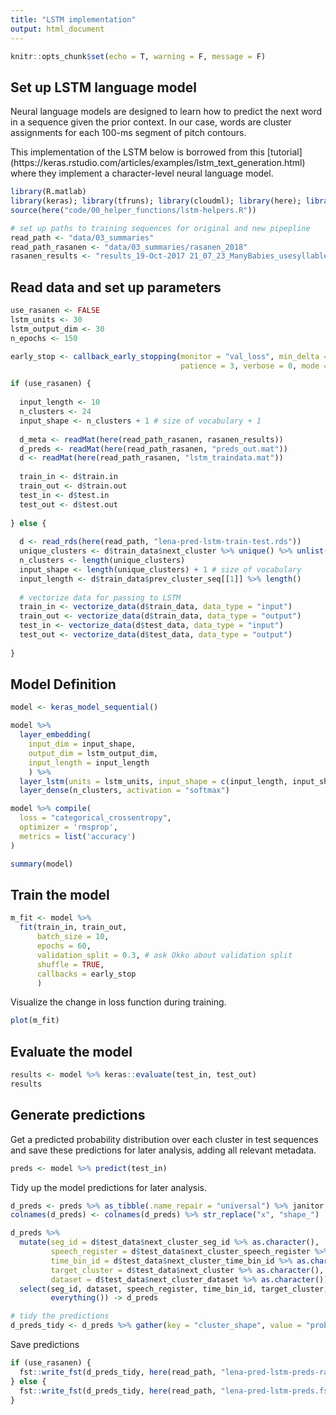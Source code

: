 ```yaml
---
title: "LSTM implementation"
output: html_document
---
```


```r
knitr::opts_chunk$set(echo = T, warning = F, message = F)
```

## Set up LSTM language model

Neural language models are designed to learn how to predict the next word in a sequence given the prior context. In our case, words are cluster assignments for each 100-ms segment of pitch contours.

This implementation of the LSTM below is borrowed from this [tutorial] (https://keras.rstudio.com/articles/examples/lstm_text_generation.html) where they implement a character-level neural language model. 

```r
library(R.matlab)
library(keras); library(tfruns); library(cloudml); library(here); library(tidyverse)
source(here("code/00_helper_functions/lstm-helpers.R"))

# set up paths to training sequences for original and new pipepline
read_path <- "data/03_summaries"
read_path_rasanen <- "data/03_summaries/rasanen_2018"
rasanen_results <- "results_19-Oct-2017 21_07_23_ManyBabies_usesyllables0_framesize_100.mat"
```

## Read data and set up parameters

```r
use_rasanen <- FALSE
lstm_units <- 30
lstm_output_dim <- 30
n_epochs <- 150

early_stop <- callback_early_stopping(monitor = "val_loss", min_delta = 0.0001,
                                      patience = 3, verbose = 0, mode = "auto")
```


```r
if (use_rasanen) {
  
  input_length <- 10
  n_clusters <- 24
  input_shape <- n_clusters + 1 # size of vocabulary + 1
  
  d_meta <- readMat(here(read_path_rasanen, rasanen_results))
  d_preds <- readMat(here(read_path_rasanen, "preds_out.mat"))
  d <- readMat(here(read_path_rasanen, "lstm_traindata.mat"))
  
  train_in <- d$train.in
  train_out <- d$train.out
  test_in <- d$test.in
  test_out <- d$test.out
  
} else {
  
  d <- read_rds(here(read_path, "lena-pred-lstm-train-test.rds"))
  unique_clusters <- d$train_data$next_cluster %>% unique() %>% unlist() %>% sort()
  n_clusters <- length(unique_clusters)
  input_shape <- length(unique_clusters) + 1 # size of vocabulary
  input_length <- d$train_data$prev_cluster_seq[[1]] %>% length()
  
  # vectorize data for passing to LSTM
  train_in <- vectorize_data(d$train_data, data_type = "input")
  train_out <- vectorize_data(d$train_data, data_type = "output")
  test_in <- vectorize_data(d$test_data, data_type = "input")
  test_out <- vectorize_data(d$test_data, data_type = "output")
  
}
```

## Model Definition 

```r
model <- keras_model_sequential()

model %>%
  layer_embedding(
    input_dim = input_shape, 
    output_dim = lstm_output_dim, 
    input_length = input_length
    ) %>% 
  layer_lstm(units = lstm_units, input_shape = c(input_length, input_shape)) %>%
  layer_dense(n_clusters, activation = "softmax")

model %>% compile(
  loss = "categorical_crossentropy", 
  optimizer = 'rmsprop',
  metrics = list('accuracy')
)

summary(model)
```

## Train the model

```r
m_fit <- model %>% 
  fit(train_in, train_out,
      batch_size = 10,
      epochs = 60,
      validation_split = 0.3, # ask Okko about validation split
      shuffle = TRUE,
      callbacks = early_stop
      ) 
```

Visualize the change in loss function during training.

```r
plot(m_fit)
```

## Evaluate the model

```r
results <- model %>% keras::evaluate(test_in, test_out)
results
```

## Generate predictions 

Get a predicted probability distribution over each cluster in test sequences and save these predictions for later analysis, adding all relevant metadata. 

```r
preds <- model %>% predict(test_in)
```

Tidy up the model predictions for later analysis.

```r
d_preds <- preds %>% as_tibble(.name_repair = "universal") %>% janitor::clean_names()
colnames(d_preds) <- colnames(d_preds) %>% str_replace("x", "shape_")

d_preds %>% 
  mutate(seg_id = d$test_data$next_cluster_seg_id %>% as.character(),
         speech_register = d$test_data$next_cluster_speech_register %>% as.character(),
         time_bin_id = d$test_data$next_cluster_time_bin_id %>% as.character(),
         target_cluster = d$test_data$next_cluster %>% as.character(),
         dataset = d$test_data$next_cluster_dataset %>% as.character()) %>% 
  select(seg_id, dataset, speech_register, time_bin_id, target_cluster, 
         everything()) -> d_preds

# tidy the predictions
d_preds_tidy <- d_preds %>% gather(key = "cluster_shape", value = "prob_mass", shape_1:shape_8)
```

Save predictions

```r
if (use_rasanen) {
  fst::write_fst(d_preds_tidy, here(read_path, "lena-pred-lstm-preds-rasanen.fst"))  
} else {
  fst::write_fst(d_preds_tidy, here(read_path, "lena-pred-lstm-preds.fst"))  
}
```
